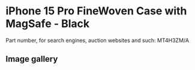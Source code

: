 
# iPhone 15 Pro FineWoven Case with MagSafe - Black

Part number, for search engines, auction websites and such: MT4H3ZM/A

## Image gallery

<div style={{ width: '100%', maxWidth: '768px' }}>
<GalleryComponent
    images={[
      {
        original: "/everysource/MT4H3.webp",
        thumbnail: "/everypreview/MT4H3.webp",
      },
      {
        original: "/everysource/MT4H3_AV1.webp",
        thumbnail: "/everypreview/MT4H3_AV1.webp",
      },
      {
        original: "/everysource/MT4H3_AV2.webp",
        thumbnail: "/everypreview/MT4H3_AV2.webp",
      },
      {
        original: "/everysource/MT4H3_AV3.webp",
        thumbnail: "/everypreview/MT4H3_AV3.webp",
      },
      {
        original: "/everysource/MT4H3_AV4.webp",
        thumbnail: "/everypreview/MT4H3_AV4.webp",
      },
      {
        original: "/everysource/MT4H3_AV5.webp",
        thumbnail: "/everypreview/MT4H3_AV5.webp",
      }
    ]}
  />
</div>
